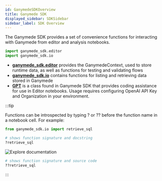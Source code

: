 ```yaml
---
id: GanymedeSDKOverview
title: Ganymede SDK
displayed_sidebar: SDKSidebar
sidebar_label: SDK Overview
---
```




The Ganymede SDK provides a set of convenience functions for interacting with Ganymede from editor and analysis notebooks.

```python
import ganymede_sdk.editor
import ganymede_sdk.io
```

- [**ganymede_sdk.editor**](./ModuleEditor.mdx) provides the GanymedeContext, used to store runtime data, as well as functions for testing and validating flows
- [**ganymede_sdk.io**](./ModuleIO.mdx) contains functions for listing and retrieving data stored in Ganymede
- [**GPT**](./GPT.mdx) is a class found in Ganymede SDK that provides coding assistance for use in Editor notebooks.  Usage requires configuring OpenAI API Key and Organization in your environment.

:::tip

Functions can be introspected by typing ? or ?? before the function name in a notebook cell.  For example:

```python
from ganymede_sdk.io import retrieve_sql

# shows function signature and docstring 
?retrieve_sql
```

<div style={{textAlign: 'center'}}>
  <img alt="Explore documentation" 
       src="https://ganymede-bio.mo.cloudinary.net/apiServer/Example_Function_Docstring20230712.png"
       />
</div>


```python
# shows function signature and source code
??retrieve_sql
```
:::
